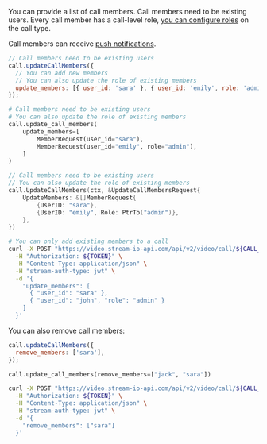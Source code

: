
You can provide a list of call members. Call members need to be existing users. Every call member has a call-level role, [you can configure roles](/api/call_types/permissions/) on the call type.

Call members can receive [push notifications](/api/call_types/settings/#push-notifications-settings).

<Tabs groupId="examples">
<TabItem value="js" label="JavaScript">

```js
// Call members need to be existing users
call.updateCallMembers({
  // You can add new members
  // You can also update the role of existing members
  update_members: [{ user_id: 'sara' }, { user_id: 'emily', role: 'admin' }],
});
```

</TabItem>
<TabItem value="py" label="Python">

```py
# Call members need to be existing users
# You can also update the role of existing members
call.update_call_members(
    update_members=[
        MemberRequest(user_id="sara"),
        MemberRequest(user_id="emily", role="admin"),
    ]
)
```

</TabItem>
<TabItem value="go" label="Golang">

```go
// Call members need to be existing users
// You can also update the role of existing members
call.UpdateCallMembers(ctx, &UpdateCallMembersRequest{
	UpdateMembers: &[]MemberRequest{
		{UserID: "sara"},
		{UserID: "emily", Role: PtrTo("admin")},
	},
})
```

</TabItem>
<TabItem value="curl" label="cURL">

```bash
# You can only add existing members to a call
curl -X POST "https://video.stream-io-api.com/api/v2/video/call/${CALL_TYPE}/${CALL_ID}/members?api_key=${API_KEY}" \
  -H "Authorization: ${TOKEN}" \
  -H "Content-Type: application/json" \
  -H "stream-auth-type: jwt" \
  -d '{
    "update_members": [
      { "user_id": "sara" },
      { "user_id": "john", "role": "admin" }
    ]
  }'
```

</TabItem>
</Tabs>

You can also remove call members:

<Tabs groupId="examples">
<TabItem value="js" label="JavaScript">

```js
call.updateCallMembers({
  remove_members: ['sara'],
});
```

</TabItem>
<TabItem value="py" label="Python">

```py
call.update_call_members(remove_members=["jack", "sara"])
```

</TabItem>
<TabItem value="curl" label="cURL">

```bash
curl -X POST "https://video.stream-io-api.com/api/v2/video/call/${CALL_TYPE}/${CALL_ID}/members?api_key=${API_KEY}" \
  -H "Authorization: ${TOKEN}" \
  -H "Content-Type: application/json" \
  -H "stream-auth-type: jwt" \
  -d '{
    "remove_members": ["sara"]
  }'
```

</TabItem>
</Tabs>
